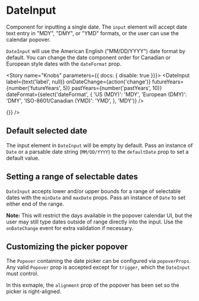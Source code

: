 

<Meta title="Components/Forms/DateInput" decorators={[withKnobs]} component={DateInput} />

# DateInput

<ImportPath component={DateInput} section="forms" />

Component for inputting a single date. The `input` element will accept date text entry in
"MDY", "DMY", or "YMD" formats, or the user can use the calendar popover.

`DateInput` will use the American English ("MM/DD/YYYY") date format by default. You can
change the date component order for Canadian or European style dates with the `dateFormat`
prop.

<Story name="Knobs" parameters={{ docs: { disable: true }}}>
  <DateInput
    label={text('label', null)}
    onDateChange={action('change')}
    futureYears={number('futureYears', 5)}
    pastYears={number('pastYears', 10)}
    dateFormat={select('dateFormat', {
      'US (MDY)': 'MDY',
      'European (DMY)': 'DMY',
      'ISO-8601/Canadian (YMD)': 'YMD',
    }, 'MDY')}
  />
</Story>

<Preview isExpanded>
  <DateInput onDateChange={(date) => {}} />
</Preview>

<Props of={DateInput} />

## Default selected date

The input element in `DateInput` will be empty by default.
Pass an instance of `Date` or a parsable date string (`MM/DD/YYYY`) to the `defaultDate` prop to set a default value.

<Preview>
  <Story name="Default selected date">
    <DateInput
      onDateChange={action('change')}
      defaultDate={new Date()}
    />
  </Story>
</Preview>

## Setting a range of selectable dates

`DateInput` accepts lower and/or upper bounds for a range of selectable dates with the
`minDate` and `maxDate` props. Pass an instance of `Date` to set either end of the range.

**Note:** This will restrict the days available in the popover calendar UI, but the user
may still type dates outside of range directly into the input. Use the `onDateChange`
event for extra validation if necessary.

<Preview>
  <Story name="Date ranges">
    <DateInput
      label="Enter a date in 2020"
      onDateChange={action('change')}
      minDate={new Date('Jan 1 2020')}
      maxDate={new Date('Dec 31 2020')}
    />
  </Story>
</Preview>

## Customizing the picker popover

The `Popover` containing the date picker can be configured via `popoverProps`.
Any valid `Popover` prop is accepted except for `trigger`, which the `DateInput` must
control.

In this exmaple, the `alignment` prop of the popover has been set so the picker is
right-aligned.

<Preview>
  <Story name="Popover props">
    <DateInput
      onDateChange={action('change')}
      popoverProps={{ alignment: 'end' }}
    />
  </Story>
</Preview>
